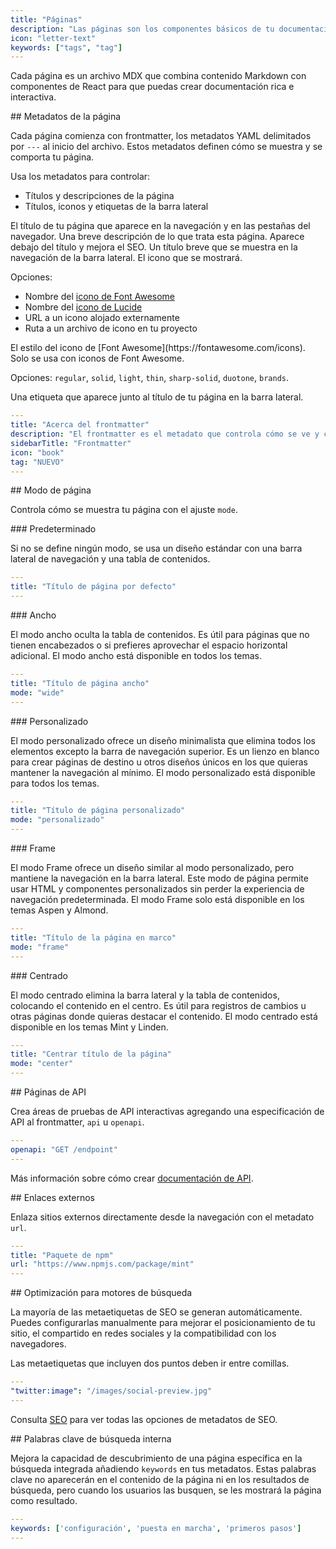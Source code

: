 ```yaml
---
title: "Páginas"
description: "Las páginas son los componentes básicos de tu documentación"
icon: "letter-text"
keywords: ["tags", "tag"]
---
```


Cada página es un archivo MDX que combina contenido Markdown con componentes de React para que puedas crear documentación rica e interactiva.

<div id="page-metadata">
  ## Metadatos de la página
</div>

Cada página comienza con frontmatter, los metadatos YAML delimitados por `---` al inicio del archivo. Estos metadatos definen cómo se muestra y se comporta tu página.

Usa los metadatos para controlar:

* Títulos y descripciones de la página
* Títulos, iconos y etiquetas de la barra lateral

<ResponseField name="title" type="string" required>
  El título de tu página que aparece en la navegación y en las pestañas del navegador.
</ResponseField>

<ResponseField name="description" type="string">
  Una breve descripción de lo que trata esta página. Aparece debajo del título y mejora el SEO.
</ResponseField>

<ResponseField name="sidebarTitle" type="string">
  Un título breve que se muestra en la navegación de la barra lateral.
</ResponseField>

<ResponseField name="icon" type="string">
  El icono que se mostrará.

  Opciones:

  * Nombre del [icono de Font Awesome](https://fontawesome.com/icons)
  * Nombre del [icono de Lucide](https://lucide.dev/icons)
  * URL a un icono alojado externamente
  * Ruta a un archivo de icono en tu proyecto
</ResponseField>

<ResponseField name="iconType" type="string">
  El estilo del icono de [Font Awesome](https://fontawesome.com/icons). Solo se usa con iconos de Font Awesome.

  Opciones: `regular`, `solid`, `light`, `thin`, `sharp-solid`, `duotone`, `brands`.
</ResponseField>

<ResponseField name="tag" type="string">
  Una etiqueta que aparece junto al título de tu página en la barra lateral.
</ResponseField>

```yaml Ejemplo de frontmatter en YAML
---
title: "Acerca del frontmatter"
description: "El frontmatter es el metadato que controla cómo se ve y cómo se comporta tu página"
sidebarTitle: "Frontmatter"
icon: "book"
tag: "NUEVO"
---
```

<div id="page-mode">
  ## Modo de página
</div>

Controla cómo se muestra tu página con el ajuste `mode`.

<div id="default">
  ### Predeterminado
</div>

Si no se define ningún modo, se usa un diseño estándar con una barra lateral de navegación y una tabla de contenidos.

```yaml
---
title: "Título de página por defecto"
---
```

<div id="wide">
  ### Ancho
</div>

El modo ancho oculta la tabla de contenidos. Es útil para páginas que no tienen encabezados o si prefieres aprovechar el espacio horizontal adicional. El modo ancho está disponible en todos los temas.

```yaml
---
title: "Título de página ancho"
mode: "wide"
---
```

<div id="custom">
  ### Personalizado
</div>

El modo personalizado ofrece un diseño minimalista que elimina todos los elementos excepto la barra de navegación superior. Es un lienzo en blanco para crear páginas de destino u otros diseños únicos en los que quieras mantener la navegación al mínimo. El modo personalizado está disponible para todos los temas.

```yaml
---
title: "Título de página personalizado"
mode: "personalizado"
---
```

<div id="frame">
  ### Frame
</div>

El modo Frame ofrece un diseño similar al modo personalizado, pero mantiene la navegación en la barra lateral. Este modo de página permite usar HTML y componentes personalizados sin perder la experiencia de navegación predeterminada. El modo Frame solo está disponible en los temas Aspen y Almond.

```yaml
---
title: "Título de la página en marco"
mode: "frame"
---
```

<div id="center">
  ### Centrado
</div>

El modo centrado elimina la barra lateral y la tabla de contenidos, colocando el contenido en el centro. Es útil para registros de cambios u otras páginas donde quieras destacar el contenido. El modo centrado está disponible en los temas Mint y Linden.

```yaml
---
title: "Centrar título de la página"
mode: "center"
---
```

<div id="api-pages">
  ## Páginas de API
</div>

Crea áreas de pruebas de API interactivas agregando una especificación de API al frontmatter, `api` u `openapi`.

```yaml
---
openapi: "GET /endpoint"
---
```

Más información sobre cómo crear [documentación de API](/es/api-playground/overview).

<div id="external-links">
  ## Enlaces externos
</div>

Enlaza sitios externos directamente desde la navegación con el metadato `url`.

```yaml
---
title: "Paquete de npm"
url: "https://www.npmjs.com/package/mint"
---
```

<div id="search-engine-optimization">
  ## Optimización para motores de búsqueda
</div>

La mayoría de las metaetiquetas de SEO se generan automáticamente. Puedes configurarlas manualmente para mejorar el posicionamiento de tu sitio, el compartido en redes sociales y la compatibilidad con los navegadores.

<Note>
  Las metaetiquetas que incluyen dos puntos deben ir entre comillas.
</Note>

```yaml
---
"twitter:image": "/images/social-preview.jpg"
---
```

Consulta [SEO](/es/settings/seo) para ver todas las opciones de metadatos de SEO.

<div id="internal-search-keywords">
  ## Palabras clave de búsqueda interna
</div>

Mejora la capacidad de descubrimiento de una página específica en la búsqueda integrada añadiendo `keywords` en tus metadatos. Estas palabras clave no aparecerán en el contenido de la página ni en los resultados de búsqueda, pero cuando los usuarios las busquen, se les mostrará la página como resultado.

```yaml
---
keywords: ['configuración', 'puesta en marcha', 'primeros pasos']
---
```
